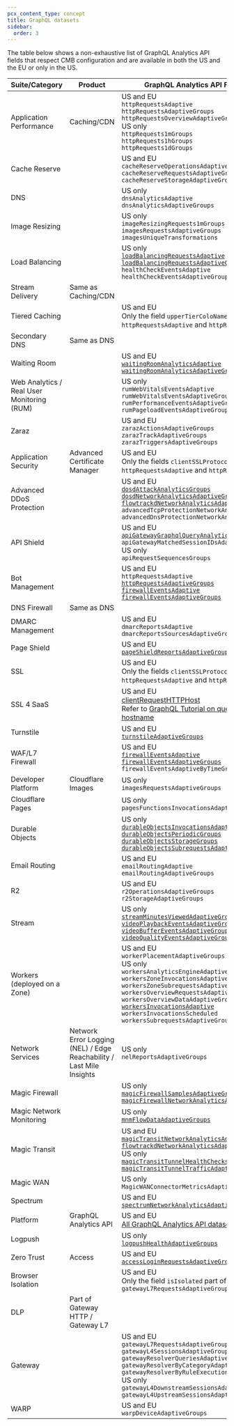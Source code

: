 ```yaml
---
pcx_content_type: concept
title: GraphQL datasets
sidebar:
  order: 3
---
```


The table below shows a non-exhaustive list of GraphQL Analytics API fields that respect CMB configuration and are available in both the US and the EU or only in the US.

| Suite/Category                             | Product                                                              | GraphQL Analytics API Field(s) supported in                                                                                                                                                                                                                                                                                                                                                                                                                                                                                         |
| ------------------------------------------ | -------------------------------------------------------------------- | ----------------------------------------------------------------------------------------------------------------------------------------------------------------------------------------------------------------------------------------------------------------------------------------------------------------------------------------------------------------------------------------------------------------------------------------------------------------------------------------------------------------------------------- |
| Application Performance                    | Caching/CDN                                                          | US and EU <br/> `httpRequestsAdaptive` <br/> `httpRequestsAdaptiveGroups` <br/> `httpRequestsOverviewAdaptiveGroups` <br/> US only <br/> `httpRequests1mGroups` <br/> `httpRequests1hGroups` <br/> `httpRequests1dGroups`                                                                                                                                                                                                                                                                                                           |
| Cache Reserve                              |                                                                      | US and EU <br/> `cacheReserveOperationsAdaptiveGroups` <br/> `cacheReserveRequestsAdaptiveGroups` <br/> `cacheReserveStorageAdaptiveGroups`                                                                                                                                                                                                                                                                                                                                                                                         |
| DNS                                        |                                                                      | US only <br/> `dnsAnalyticsAdaptive` <br/> `dnsAnalyticsAdaptiveGroups`                                                                                                                                                                                                                                                                                                                                                                                                                                                             |
| Image Resizing                             |                                                                      | US only <br/> `imageResizingRequests1mGroups` <br/> `imagesRequestsAdaptiveGroups` <br/> `imagesUniqueTransformations`                                                                                                                                                                                                                                                                                                                                                                                                              |
| Load Balancing                             |                                                                      | US only <br/> [`loadBalancingRequestsAdaptive`](/load-balancing/reference/load-balancing-analytics/#graphql-analytics) <br/> [`loadBalancingRequestsAdaptiveGroups`](/load-balancing/reference/load-balancing-analytics/#graphql-analytics) <br/> `healthCheckEventsAdaptive` <br/> `healthCheckEventsAdaptiveGroups`                                                                                                                                                                                                               |
| Stream Delivery                            | Same as Caching/CDN                                                  |
| Tiered Caching                             |                                                                      | US and EU <br/> Only the field `upperTierColoName` part of `httpRequestsAdaptive` and `httpRequestsAdaptiveGroups`                                                                                                                                                                                                                                                                                                                                                                                                                  |
| Secondary DNS                              | Same as DNS                                                          |
| Waiting Room                               |                                                                      | US and EU <br/> [`waitingRoomAnalyticsAdaptive`](/waiting-room/waiting-room-analytics/#graphql-analytics) <br/> [`waitingRoomAnalyticsAdaptiveGroups`](/waiting-room/waiting-room-analytics/#graphql-analytics)                                                                                                                                                                                                                                                                                                                     |
| Web Analytics / Real User Monitoring (RUM) |                                                                      | US only <br/> `rumWebVitalsEventsAdaptive` <br/> `rumWebVitalsEventsAdaptiveGroups` <br/> `rumPerformanceEventsAdaptiveGroups` <br/> `rumPageloadEventsAdaptiveGroups`                                                                                                                                                                                                                                                                                                                                                              |
| Zaraz                                      |                                                                      | US and EU <br/>`zarazActionsAdaptiveGroups` <br/> `zarazTrackAdaptiveGroups` <br/> `zarazTriggersAdaptiveGroups`                                                                                                                                                                                                                                                                                                                                                                                                                    |
| Application Security                       | Advanced Certificate Manager                                         | US and EU <br/> Only the fields `clientSSLProtocol` and `ja3Hash` part of `httpRequestsAdaptive` and `httpRequestsAdaptiveGroups`                                                                                                                                                                                                                                                                                                                                                                                                   |
| Advanced DDoS Protection                   |                                                                      | US and EU <br/> [`dosdAttackAnalyticsGroups`](/analytics/graphql-api/migration-guides/network-analytics-v2/node-reference/) <br/> [`dosdNetworkAnalyticsAdaptiveGroups`](/analytics/graphql-api/migration-guides/network-analytics-v2/node-reference/) <br/> [`flowtrackdNetworkAnalyticsAdaptiveGroups`](/analytics/graphql-api/migration-guides/network-analytics-v2/node-reference/) <br/> `advancedTcpProtectionNetworkAnalyticsAdaptiveGroups` <br/> `advancedDnsProtectionNetworkAnalyticsAdaptiveGroups`                     |
| API Shield                                 |                                                                      | US and EU <br/> [`apiGatewayGraphqlQueryAnalyticsGroups`](/api-shield/security/graphql-protection/configure/#gather-graphql-statistics) <br/> `apiGatewayMatchedSessionIDsAdaptiveGroups` <br/> US only <br/> `apiRequestSequencesGroups`                                                                                                                                                                                                                                                                                           |
| Bot Management                             |                                                                      | US and EU <br/>`httpRequestsAdaptive` <br/> [`httpRequestsAdaptiveGroups`](/analytics/graphql-api/migration-guides/graphql-api-analytics/) <br/> [`firewallEventsAdaptive`](/analytics/graphql-api/tutorials/querying-firewall-events/) <br/> [`firewallEventsAdaptiveGroups`](https://blog.cloudflare.com/how-we-used-our-new-graphql-api-to-build-firewall-analytics/)                                                                                                                                                            |
| DNS Firewall                               | Same as DNS                                                          |
| DMARC Management                           |                                                                      | US and EU <br/> `dmarcReportsAdaptive` <br/> `dmarcReportsSourcesAdaptiveGroups`                                                                                                                                                                                                                                                                                                                                                                                                                                                    |
| Page Shield                                |                                                                      | US and EU <br/> [`pageShieldReportsAdaptiveGroups`](/page-shield/policies/violations/#get-policy-violations-via-graphql-api)                                                                                                                                                                                                                                                                                                                                                                                                        |
| SSL                                        |                                                                      | US and EU <br/> Only the fields `clientSSLProtocol` and `ja3Hash` part of `httpRequestsAdaptive` and `httpRequestsAdaptiveGroups`                                                                                                                                                                                                                                                                                                                                                                                                   |
| SSL 4 SaaS                                 |                                                                      | US and EU <br/> [clientRequestHTTPHost](/cloudflare-for-platforms/cloudflare-for-saas/hostname-analytics/#explore-customer-usage) <br/> Refer to [GraphQL Tutorial on querying HTTP events by hostname](/analytics/graphql-api/tutorials/end-customer-analytics/)                                                                                                                                                                                                                                                                   |
| Turnstile                                  |                                                                      | US and EU <br/> [`turnstileAdaptiveGroups`](/turnstile/turnstile-analytics/#graphql)                                                                                                                                                                                                                                                                                                                                                                                                                                                |
| WAF/L7 Firewall                            |                                                                      | US and EU <br/> [`firewallEventsAdaptive`](/analytics/graphql-api/tutorials/querying-firewall-events/) <br/> [`firewallEventsAdaptiveGroups`](https://blog.cloudflare.com/how-we-used-our-new-graphql-api-to-build-firewall-analytics/) <br/> `firewallEventsAdaptiveByTimeGroups`                                                                                                                                                                                                                                                  |
| Developer Platform                         | Cloudflare Images                                                    | US only <br/> `imagesRequestsAdaptiveGroups`                                                                                                                                                                                                                                                                                                                                                                                                                                                                                        |
| Cloudflare Pages                           |                                                                      | US only <br/> `pagesFunctionsInvocationsAdaptiveGroups` <br/>                                                                                                                                                                                                                                                                                                                                                                                                                                                                       |
| Durable Objects                            |                                                                      | US only <br/> [`durableObjectsInvocationsAdaptiveGroups`](/durable-objects/observability/graphql-analytics/) <br/> [`durableObjectsPeriodicGroups`](/durable-objects/observability/graphql-analytics/) <br/> [`durableObjectsStorageGroups`](/durable-objects/observability/graphql-analytics/) <br/> [`durableObjectsSubrequestsAdaptiveGroups`](/durable-objects/observability/graphql-analytics/)                                                                                                                                |
| Email Routing                              |                                                                      | US and EU <br/> `emailRoutingAdaptive` <br/> `emailRoutingAdaptiveGroups`                                                                                                                                                                                                                                                                                                                                                                                                                                                           |
| R2                                         |                                                                      | US and EU <br/> `r2OperationsAdaptiveGroups` <br/> `r2StorageAdaptiveGroups`                                                                                                                                                                                                                                                                                                                                                                                                                                                        |
| Stream                                     |                                                                      | US only <br/> [`streamMinutesViewedAdaptiveGroups`](/stream/getting-analytics/fetching-bulk-analytics/) <br/> [`videoPlaybackEventsAdaptiveGroups`](/stream/getting-analytics/fetching-bulk-analytics/) <br/> [`videoBufferEventsAdaptiveGroups`](/stream/getting-analytics/fetching-bulk-analytics/) <br/> [`videoQualityEventsAdaptiveGroups`](/stream/getting-analytics/fetching-bulk-analytics/)                                                                                                                                |
| Workers (deployed on a Zone)               |                                                                      | US and EU <br/> `workerPlacementAdaptiveGroups` <br/> US only <br/> `workersAnalyticsEngineAdaptiveGroups` <br/> `workersZoneInvocationsAdaptiveGroups` <br/> `workersZoneSubrequestsAdaptiveGroups` <br/> `workersOverviewRequestsAdaptiveGroups` <br/> `workersOverviewDataAdaptiveGroups` <br/> [`workersInvocationsAdaptive`](/analytics/graphql-api/tutorials/querying-workers-metrics/) <br/> `workersInvocationsScheduled` <br/> `workersSubrequestsAdaptiveGroups`                                                          |
| Network Services                           | Network Error Logging (NEL) / Edge Reachability / Last Mile Insights | US only <br/> `nelReportsAdaptiveGroups`                                                                                                                                                                                                                                                                                                                                                                                                                                                                                            |
| Magic Firewall                             |                                                                      | US only <br/> [`magicFirewallSamplesAdaptiveGroups`](/magic-firewall/tutorials/graphql-analytics/) <br/> [`magicFirewallNetworkAnalyticsAdaptiveGroups`](/magic-firewall/tutorials/graphql-analytics/#example-queries-for-magic-firewall)                                                                                                                                                                                                                                                                                           |
| Magic Network Monitoring                   |                                                                      | US only <br/> [`mnmFlowDataAdaptiveGroups`](/magic-network-monitoring/tutorials/graphql-analytics/)                                                                                                                                                                                                                                                                                                                                                                                                                                 |
| Magic Transit                              |                                                                      | US and EU <br/> [`magicTransitNetworkAnalyticsAdaptiveGroups`](/analytics/graphql-api/migration-guides/network-analytics-v2/node-reference/) <br/> [`flowtrackdNetworkAnalyticsAdaptiveGroups`](/analytics/graphql-api/migration-guides/network-analytics-v2/node-reference/) <br/> US only <br/>[`magicTransitTunnelHealthChecksAdaptiveGroups`](/analytics/graphql-api/tutorials/querying-magic-transit-tunnel-healthcheck-results/) <br/> [`magicTransitTunnelTrafficAdaptiveGroups`](/magic-transit/analytics/query-bandwidth/) |
| Magic WAN                                  |                                                                      | US only <br/> `MagicWANConnectorMetricsAdaptiveGroups`                                                                                                                                                                                                                                                                                                                                                                                                                                                                              |
| Spectrum                                   |                                                                      | US and EU <br/> [`spectrumNetworkAnalyticsAdaptiveGroups`](/analytics/graphql-api/migration-guides/network-analytics-v2/node-reference/)                                                                                                                                                                                                                                                                                                                                                                                            |
| Platform                                   | GraphQL Analytics API                                                | US and EU <br/> [All GraphQL Analytics API datasets](/analytics/graphql-api/features/discovery/introspection/)                                                                                                                                                                                                                                                                                                                                                                                                                      |
| Logpush                                    |                                                                      | US only <br/> [`logpushHealthAdaptiveGroups`](/logs/get-started/alerts-and-analytics/#enable-logpush-health-analytics) <br/>                                                                                                                                                                                                                                                                                                                                                                                                        |
| Zero Trust                                 | Access                                                               | US and EU <br/> [`accessLoginRequestsAdaptiveGroups`](/analytics/graphql-api/tutorials/querying-access-login-events/)                                                                                                                                                                                                                                                                                                                                                                                                               |
| Browser Isolation                          |                                                                      | US and EU <br/> Only the field `isIsolated` part of `gatewayL7RequestsAdaptiveGroups`                                                                                                                                                                                                                                                                                                                                                                                                                                               |
| DLP                                        | Part of Gateway HTTP / Gateway L7                                    |
| Gateway                                    |                                                                      | US and EU <br/> `gatewayL7RequestsAdaptiveGroups` <br/> `gatewayL4SessionsAdaptiveGroups` <br/> `gatewayResolverQueriesAdaptiveGroups` <br/> `gatewayResolverByCategoryAdaptiveGroups` <br/> `gatewayResolverByRuleExecutionPerformanceAdaptiveGroups` <br/> US only <br/> `gatewayL4DownstreamSessionsAdaptiveGroups` <br/> `gatewayL4UpstreamSessionsAdaptiveGroups`                                                                                                                                                              |
| WARP                                       |                                                                      | US and EU <br/> `warpDeviceAdaptiveGroups`                                                                                                                                                                                                                                                                                                                                                                                                                                                                                          |
